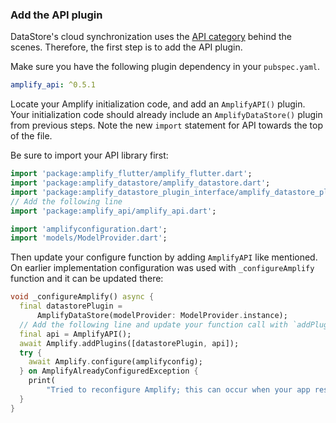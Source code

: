 ### Add the API plugin

DataStore's cloud synchronization uses the [API category](/lib/graphqlapi/getting-started) behind the scenes. Therefore, the first step is to add the API plugin.

Make sure you have the following plugin dependency in your `pubspec.yaml`.

```yaml
amplify_api: ^0.5.1
```

Locate your Amplify initialization code, and add an `AmplifyAPI()` plugin. Your initialization code should already include an `AmplifyDataStore()` plugin from previous steps. Note the new `import` statement for API towards the top of the file.

Be sure to import your API library first:

```dart
import 'package:amplify_flutter/amplify_flutter.dart';
import 'package:amplify_datastore/amplify_datastore.dart';
import 'package:amplify_datastore_plugin_interface/amplify_datastore_plugin_interface.dart';
// Add the following line
import 'package:amplify_api/amplify_api.dart';

import 'amplifyconfiguration.dart';
import 'models/ModelProvider.dart';
```

Then update your configure function by adding `AmplifyAPI` like mentioned. On earlier implementation configuration was used with `_configureAmplify` function and it can be updated there:

```dart
void _configureAmplify() async {
  final datastorePlugin =
      AmplifyDataStore(modelProvider: ModelProvider.instance);
  // Add the following line and update your function call with `addPlugins`
  final api = AmplifyAPI();
  await Amplify.addPlugins([datastorePlugin, api]);
  try {
    await Amplify.configure(amplifyconfig);
  } on AmplifyAlreadyConfiguredException {
    print(
        "Tried to reconfigure Amplify; this can occur when your app restarts on Android.");
  }
}
```
